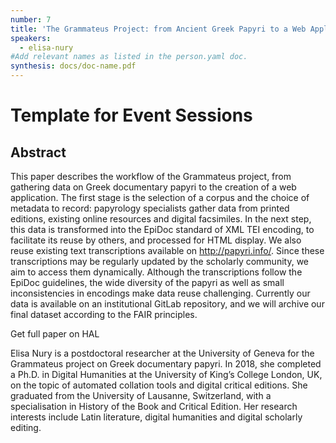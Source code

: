 ```yaml
---
number: 7
title: 'The Grammateus Project: from Ancient Greek Papyri to a Web Application'
speakers:
  - elisa-nury
#Add relevant names as listed in the person.yaml doc.
synthesis: docs/doc-name.pdf
---
```


# Template for Event Sessions

## Abstract

This paper describes the workflow of the Grammateus project, from gathering data
on Greek documentary papyri to the creation of a web application. The first
stage is the selection of a corpus and the choice of metadata to record:
papyrology specialists gather data from printed editions, existing online
resources and digital facsimiles. In the next step, this data is transformed
into the EpiDoc standard of XML TEI encoding, to facilitate its reuse by others,
and processed for HTML display. We also reuse existing text transcriptions
available on <http://papyri.info/>. Since these transcriptions may be regularly
updated by the scholarly community, we aim to access them dynamically. Although
the transcriptions follow the EpiDoc guidelines, the wide diversity of the
papyri as well as small inconsistencies in encodings make data reuse
challenging. Currently our data is available on an institutional GitLab
repository, and we will archive our final dataset according to the FAIR
principles.

<Link link="https://hal.archives-ouvertes.fr/hal-02534936">Get full paper on HAL</Link>
<Speakers>
<Speaker speaker="elisa-nury">

Elisa Nury is a postdoctoral researcher at the University of Geneva for the
Grammateus project on Greek documentary papyri. In 2018, she completed a Ph.D.
in Digital Humanities at the University of King’s College London, UK, on the
topic of automated collation tools and digital critical editions. She graduated
from the University of Lausanne, Switzerland, with a specialisation in History
of the Book and Critical Edition. Her research interests include Latin
literature, digital humanities and digital scholarly editing.

</Speaker>

</Speakers>

